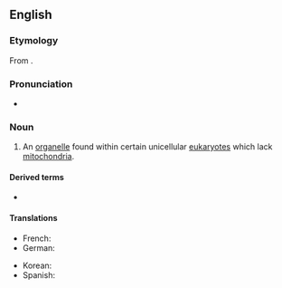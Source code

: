 ==English==

===Etymology===
From {{confix|mito|some|lang=en}}.

===Pronunciation===
* {{IPA|ˈmaɪtəˌsoʊm|lang=en}}

===Noun===
{{en-noun}}
{{wikipedia}}

# {{lb|en|cytology}} An [[organelle]] found within certain unicellular [[eukaryote]]s which lack [[mitochondria]].

====Derived terms====
* {{l|en|mitosomal}}

====Translations====
{{trans-top|organelle found within eukaryotes}}
* French: {{t|fr|mitosome|m}}
* German: {{t|de|Mitosom|n}}
{{trans-mid}}
* Korean: {{t|ko|미토솜|tr=mitosom}}
* Spanish: {{t|es|mitosoma|f}}
{{trans-bottom}}